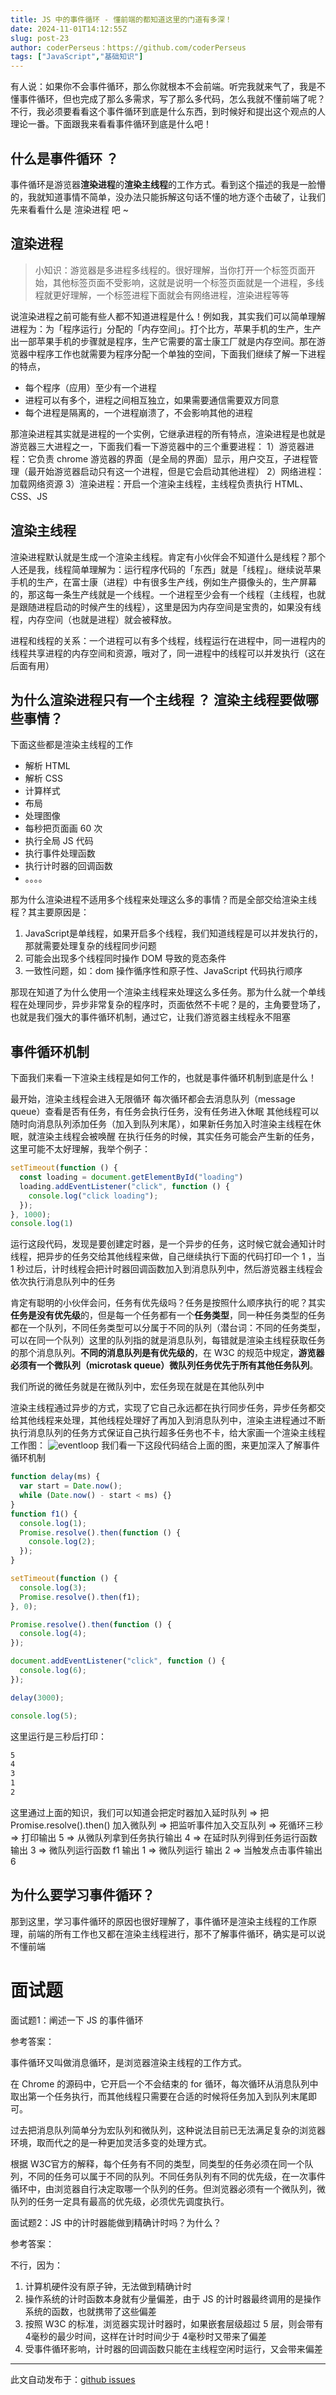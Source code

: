 ```yaml
---
title: JS 中的事件循环 - 懂前端的都知道这里的门道有多深！
date: 2024-11-01T14:12:55Z
slug: post-23
author: coderPerseus：https://github.com/coderPerseus
tags: ["JavaScript","基础知识"]
---
```


有人说：如果你不会事件循环，那么你就根本不会前端。听完我就来气了，我是不懂事件循环，但也完成了那么多需求，写了那么多代码，怎么我就不懂前端了呢？不行，我必须要看看这个事件循环到底是什么东西，到时候好和提出这个观点的人理论一番。下面跟我来看看事件循环到底是什么吧！

## 什么是事件循环 ？

事件循环是游览器**渲染进程**的**渲染主线程**的工作方式。看到这个描述的我是一脸懵的，我就知道事情不简单，没办法只能拆解这句话不懂的地方逐个击破了，让我们先来看看什么是 渲染进程 吧 ~

## 渲染进程

> 小知识：游览器是多进程多线程的。很好理解，当你打开一个标签页面开始，其他标签页面不受影响，这就是说明一个标签页面就是一个进程，多线程就更好理解，一个标签进程下面就会有网络进程，渲染进程等等

说渲染进程之前可能有些人都不知道进程是什么！例如我，其实我们可以简单理解进程为：为「程序运行」分配的「内存空间」。打个比方，苹果手机的生产，生产出一部苹果手机的步骤就是程序，生产它需要的富士康工厂就是内存空间。那在游览器中程序工作也就需要为程序分配一个单独的空间，下面我们继续了解一下进程的特点，
- 每个程序（应用）至少有一个进程
- 进程可以有多个，进程之间相互独立，如果需要通信需要双方同意
- 每个进程是隔离的，一个进程崩溃了，不会影响其他的进程

那渲染进程其实就是进程的一个实例，它继承进程的所有特点，渲染进程是也就是游览器三大进程之一，下面我们看一下游览器中的三个重要进程：
1）游览器进程：它负责 chrome 游览器的界面（是全局的界面）显示，用户交互，子进程管理（最开始游览器启动只有这一个进程，但是它会启动其他进程）
2）网络进程：加载网络资源
3）渲染进程：开启一个渲染主线程，主线程负责执行 HTML、CSS、JS

## 渲染主线程

渲染进程默认就是生成一个渲染主线程。肯定有小伙伴会不知道什么是线程？那个人还是我，线程简单理解为：运行程序代码的「东西」就是「线程」。继续说苹果手机的生产，在富士康（进程）中有很多生产线，例如生产摄像头的，生产屏幕的，那这每一条生产线就是一个线程。一个进程至少会有一个线程（主线程，也就是跟随进程启动的时候产生的线程），这里是因为内存空间是宝贵的，如果没有线程，内存空间（也就是进程）就会被释放。

进程和线程的关系：一个进程可以有多个线程，线程运行在进程中，同一进程内的线程共享进程的内存空间和资源，哦对了，同一进程中的线程可以并发执行（这在后面有用）

## 为什么渲染进程只有一个主线程 ？ 渲染主线程要做哪些事情？

下面这些都是渲染主线程的工作
- 解析 HTML
- 解析 CSS
- 计算样式
- 布局
- 处理图像
- 每秒把页面画 60 次
- 执行全局 JS 代码
- 执行事件处理函数
- 执行计时器的回调函数
- 。。。。

那为什么渲染进程不适用多个线程来处理这么多的事情？而是全部交给渲染主线程？其主要原因是：
1. JavaScript是单线程，如果开启多个线程，我们知道线程是可以并发执行的，那就需要处理复杂的线程同步问题
2. 可能会出现多个线程同时操作 DOM 导致的竞态条件
3. 一致性问题，如：dom 操作循序性和原子性、JavaScript 代码执行顺序

那现在知道了为什么使用一个渲染主线程来处理这么多任务。那为什么就一个单线程在处理同步，异步非常复杂的程序时，页面依然不卡呢？是的，主角要登场了，也就是我们强大的事件循环机制，通过它，让我们游览器主线程永不阻塞

## 事件循环机制
下面我们来看一下渲染主线程是如何工作的，也就是事件循环机制到底是什么！

最开始，渲染主线程会进入无限循环
每次循环都会去消息队列（message queue）查看是否有任务，有任务会执行任务，没有任务进入休眠
其他线程可以随时向消息队列添加任务（加入到队列末尾），如果新任务加入时渲染主线程在休眠，就渲染主线程会被唤醒
在执行任务的时候，其实任务可能会产生新的任务，这里可能不太好理解，我举个例子：
```js
setTimeout(function () { 
  const loading = document.getElementById("loading")
  loading.addEventListener("click", function () {
    console.log("click loading");
  });
}, 1000);
console.log(1)
```
运行这段代码，发现是要创建定时器，是一个异步的任务，这时候它就会通知计时线程，把异步的任务交给其他线程来做，自己继续执行下面的代码打印一个 1 ，当 1 秒过后，计时线程会把计时器回调函数加入到消息队列中，然后游览器主线程会依次执行消息队列中的任务

肯定有聪明的小伙伴会问，任务有优先级吗？任务是按照什么顺序执行的呢？其实**任务是没有优先级**的，但是每一个任务都有一个**任务类型**，同一种任务类型的任务都在一个队列，不同任务类型可以分属于不同的队列（潜台词：不同的任务类型，可以在同一个队列）这里的队列指的就是消息队列，每错就是渲染主线程获取任务的那个消息队列。**不同的消息队列是有优先级的**，在 W3C 的规范中规定，**游览器必须有一个微队列（microtask queue）微队列任务优先于所有其他任务队列**。

我们所说的微任务就是在微队列中，宏任务现在就是在其他队列中

渲染主线程通过异步的方式，实现了它自己永远都在执行同步任务，异步任务都交给其他线程来处理，其他线程处理好了再加入到消息队列中，渲染主进程通过不断执行消息队列的任务方式保证自己执行超多任务也不卡，给大家画一个渲染主线程工作图：
![eventloop](https://blog-1304565468.cos.ap-shanghai.myqcloud.com/work/eventloop.png)
我们看一下这段代码结合上面的图，来更加深入了解事件循环机制
```js
function delay(ms) {
  var start = Date.now();
  while (Date.now() - start < ms) {}
}
function f1() {
  console.log(1);
  Promise.resolve().then(function () {
    console.log(2);
  });
}

setTimeout(function () {
  console.log(3);
  Promise.resolve().then(f1);
}, 0);

Promise.resolve().then(function () {
  console.log(4);
});

document.addEventListener("click", function () {
  console.log(6);
});

delay(3000);

console.log(5);
```
这里运行是三秒后打印：
```bash
5
4
3
1
2
```
这里通过上面的知识，我们可以知道会把定时器加入延时队列 => 把 Promise.resolve().then() 加入微队列 => 把监听事件加入交互队列 => 死循环三秒 => 打印输出 5 => 从微队列拿到任务执行输出 4 => 在延时队列得到任务运行函数输出 3 => 微队列运行函数 f1 输出 1  => 微队列运行 输出 2 => 当触发点击事件输出 6

## 为什么要学习事件循环？

那到这里，学习事件循环的原因也很好理解了，事件循环是渲染主线程的工作原理，前端的所有工作也又都在渲染主线程进行，那不了解事件循环，确实是可以说不懂前端

# 面试题

面试题1：阐述一下 JS 的事件循环

参考答案：

事件循环又叫做消息循环，是浏览器渲染主线程的工作方式。

在 Chrome 的源码中，它开启一个不会结束的 for 循环，每次循环从消息队列中取出第一个任务执行，而其他线程只需要在合适的时候将任务加入到队列末尾即可。

过去把消息队列简单分为宏队列和微队列，这种说法目前已无法满足复杂的浏览器环境，取而代之的是一种更加灵活多变的处理方式。

根据 W3C官方的解释，每个任务有不同的类型，同类型的任务必须在同一个队列，不同的任务可以属于不同的队列。不同任务队列有不同的优先级，在一次事件循环中，由浏览器自行决定取哪一个队列的任务。但浏览器必须有一个微队列，微队列的任务一定具有最高的优先级，必须优先调度执行。


面试题2：JS 中的计时器能做到精确计时吗？为什么？

参考答案：

不行，因为：

1. ﻿﻿﻿计算机硬件没有原子钟，无法做到精确计时
2. ﻿﻿﻿操作系统的计时函数本身就有少量偏差，由于 JS 的计时器最终调用的是操作系统的函数，也就携带了这些偏差
3. ﻿﻿﻿按照 W3C 的标准，浏览器实现计时器时，如果嵌套层级超过 5 层，则会带有 4毫秒的最少时间，这样在计时时间少于 4毫秒时又带来了偏差
4. ﻿﻿﻿受事件循环影响，计时器的回调函数只能在主线程空闲时运行，又会带来偏差




---
此文自动发布于：<a href="https://github.com/coderPerseus/blog/issues/23" target="_blank">github issues</a>

